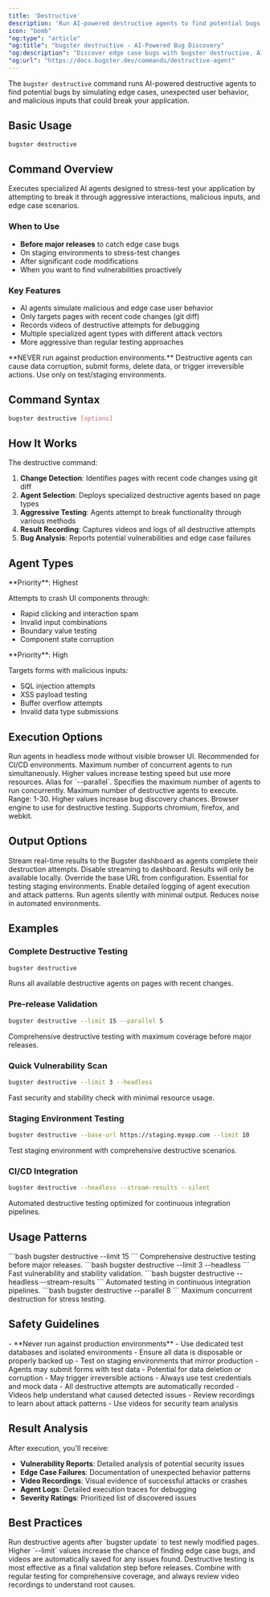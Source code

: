 ```yaml
---
title: 'Destructive'
description: 'Run AI-powered destructive agents to find potential bugs in your changed pages'
icon: "bomb"
"og:type": "article"
"og:title": "bugster destructive - AI-Powered Bug Discovery"
"og:description": "Discover edge case bugs with bugster destructive. AI agents simulate malicious users, stress-test forms, and find vulnerabilities in staging environments."
"og:url": "https://docs.bugster.dev/commands/destructive-agent"
---
```


The `bugster destructive` command runs AI-powered destructive agents to find potential bugs by simulating edge cases, unexpected user behavior, and malicious inputs that could break your application.

## Basic Usage

```bash
bugster destructive
```

## Command Overview

Executes specialized AI agents designed to stress-test your application by attempting to break it through aggressive interactions, malicious inputs, and edge case scenarios.

### When to Use

- **Before major releases** to catch edge case bugs
- On staging environments to stress-test changes
- After significant code modifications
- When you want to find vulnerabilities proactively

### Key Features

- AI agents simulate malicious and edge case user behavior
- Only targets pages with recent code changes (git diff)
- Records videos of destructive attempts for debugging
- Multiple specialized agent types with different attack vectors
- More aggressive than regular testing approaches

<Warning>
**NEVER run against production environments.** Destructive agents can cause data corruption, submit forms, delete data, or trigger irreversible actions. Use only on test/staging environments.
</Warning>

## Command Syntax

```bash
bugster destructive [options]
```

## How It Works

The destructive command:

1. **Change Detection**: Identifies pages with recent code changes using git diff
2. **Agent Selection**: Deploys specialized destructive agents based on page types
3. **Aggressive Testing**: Agents attempt to break functionality through various methods
4. **Result Recording**: Captures videos and logs of all destructive attempts
5. **Bug Analysis**: Reports potential vulnerabilities and edge case failures

## Agent Types

<Tabs>
<Tab title="UI Crashers">
**Priority**: Highest

Attempts to crash UI components through:
- Rapid clicking and interaction spam
- Invalid input combinations
- Boundary value testing
- Component state corruption
</Tab>

<Tab title="Form Destroyer">
**Priority**: High

Targets forms with malicious inputs:
- SQL injection attempts
- XSS payload testing
- Buffer overflow attempts
- Invalid data type submissions
</Tab>


</Tabs>

## Execution Options

<ParamField query="--headless" type="boolean">
Run agents in headless mode without visible browser UI. Recommended for CI/CD environments.
</ParamField>

<ParamField query="--parallel" type="integer" default="3">
Maximum number of concurrent agents to run simultaneously. Higher values increase testing speed but use more resources.
</ParamField>

<ParamField query="--max-concurrent" type="integer" default="3">
Alias for `--parallel`. Specifies the maximum number of agents to run concurrently.
</ParamField>

<ParamField query="--limit" type="integer" default="5">
Maximum number of destructive agents to execute. Range: 1-30. Higher values increase bug discovery chances.
</ParamField>

<ParamField query="--browser" type="string" default="chromium">
Browser engine to use for destructive testing. Supports chromium, firefox, and webkit.
</ParamField>

## Output Options

<ParamField query="--stream-results" type="boolean" default="true">
Stream real-time results to the Bugster dashboard as agents complete their destruction attempts.
</ParamField>

<ParamField query="--no-stream-results" type="boolean">
Disable streaming to dashboard. Results will only be available locally.
</ParamField>

<ParamField query="--base-url" type="string">
Override the base URL from configuration. Essential for testing staging environments.
</ParamField>

<ParamField query="--verbose" type="boolean">
Enable detailed logging of agent execution and attack patterns.
</ParamField>

<ParamField query="--silent" type="boolean">
Run agents silently with minimal output. Reduces noise in automated environments.
</ParamField>

## Examples

### Complete Destructive Testing

```bash
bugster destructive
```

Runs all available destructive agents on pages with recent changes.

### Pre-release Validation

```bash
bugster destructive --limit 15 --parallel 5
```

Comprehensive destructive testing with maximum coverage before major releases.

### Quick Vulnerability Scan

```bash
bugster destructive --limit 3 --headless
```

Fast security and stability check with minimal resource usage.

### Staging Environment Testing

```bash
bugster destructive --base-url https://staging.myapp.com --limit 10
```

Test staging environment with comprehensive destructive scenarios.

### CI/CD Integration

```bash
bugster destructive --headless --stream-results --silent
```

Automated destructive testing optimized for continuous integration pipelines.

## Usage Patterns

<CardGroup cols={2}>
<Card title="Pre-release Testing" icon="rocket">
```bash
bugster destructive --limit 15
```
Comprehensive destructive testing before major releases.
</Card>

<Card title="Quick Security Check" icon="shield">
```bash
bugster destructive --limit 3 --headless
```
Fast vulnerability and stability validation.
</Card>

<Card title="CI/CD Integration" icon="gear">
```bash
bugster destructive --headless --stream-results
```
Automated testing in continuous integration pipelines.
</Card>

<Card title="Performance Testing" icon="bolt">
```bash
bugster destructive --parallel 8
```
Maximum concurrent destruction for stress testing.
</Card>
</CardGroup>

## Safety Guidelines

<AccordionGroup>
<Accordion title="Environment Safety">
- **Never run against production environments**
- Use dedicated test databases and isolated environments
- Ensure all data is disposable or properly backed up
- Test on staging environments that mirror production
</Accordion>

<Accordion title="Data Protection">
- Agents may submit forms with test data
- Potential for data deletion or corruption
- May trigger irreversible actions
- Always use test credentials and mock data
</Accordion>

<Accordion title="Video Evidence">
- All destructive attempts are automatically recorded
- Videos help understand what caused detected issues
- Review recordings to learn about attack patterns
- Use videos for security team analysis
</Accordion>
</AccordionGroup>

## Result Analysis

After execution, you'll receive:

- **Vulnerability Reports**: Detailed analysis of potential security issues
- **Edge Case Failures**: Documentation of unexpected behavior patterns
- **Video Recordings**: Visual evidence of successful attacks or crashes
- **Agent Logs**: Detailed execution traces for debugging
- **Severity Ratings**: Prioritized list of discovered issues

## Best Practices

<Tip>
Run destructive agents after `bugster update` to test newly modified pages. Higher `--limit` values increase the chance of finding edge case bugs, and videos are automatically saved for any issues found.
</Tip>

<Note>
Destructive testing is most effective as a final validation step before releases. Combine with regular testing for comprehensive coverage, and always review video recordings to understand root causes.
</Note>